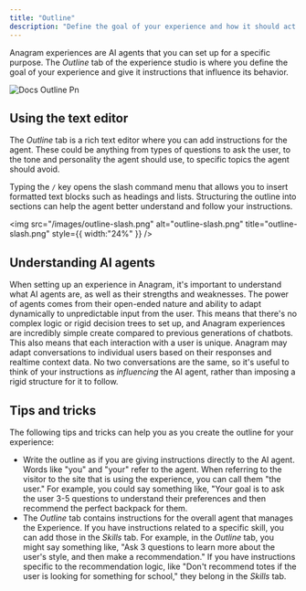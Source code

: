 ```yaml
---
title: "Outline"
description: "Define the goal of your experience and how it should act."
---
```


Anagram experiences are AI agents that you can set up for a specific purpose. The _Outline_ tab of the experience studio is where you define the goal of your experience and give it instructions that influence its behavior.

![Docs Outline Pn](/images/docs-outline.png)

## Using the text editor

The _Outline_ tab is a rich text editor where you can add instructions for the agent. These could be anything from types of questions to ask the user, to the tone and personality the agent should use, to specific topics the agent should avoid.

Typing the `/` key opens the slash command menu that allows you to insert formatted text blocks such as headings and lists. Structuring the outline into sections can help the agent better understand and follow your instructions.

<img
  src="/images/outline-slash.png"
  alt="outline-slash.png"
  title="outline-slash.png"
  style={{ width:"24%" }}
/>

## Understanding AI agents

When setting up an experience in Anagram, it's important to understand what AI agents are, as well as their strengths and weaknesses. The power of agents comes from their open-ended nature and ability to adapt dynamically to unpredictable input from the user. This means that there's no complex logic or rigid decision trees to set up, and Anagram experiences are incredibly simple create compared to previous generations of chatbots. This also means that each interaction with a user is unique. Anagram may adapt conversations to individual users based on their responses and realtime context data. No two conversations are the same, so it's useful to think of your instructions as _influencing_ the AI agent, rather than imposing a rigid structure for it to follow.

## Tips and tricks

The following tips and tricks can help you as you create the outline for your experience:

- Write the outline as if you are giving instructions directly to the AI agent. Words like "you" and "your" refer to the agent. When referring to the visitor to the site that is using the experience, you can call them "the user." For example, you could say something like, "Your goal is to ask the user 3-5 questions to understand their preferences and then recommend the perfect backpack for them.
- The _Outline_ tab contains instructions for the overall agent that manages the Experience. If you have instructions related to a specific skill, you can add those in the _Skills_ tab. For example, in the _Outline_ tab, you might say something like, "Ask 3 questions to learn more about the user's style, and then make a recommendation." If you have instructions specific to the recommendation logic, like "Don't recommend totes if the user is looking for something for school," they belong in the _Skills_ tab.